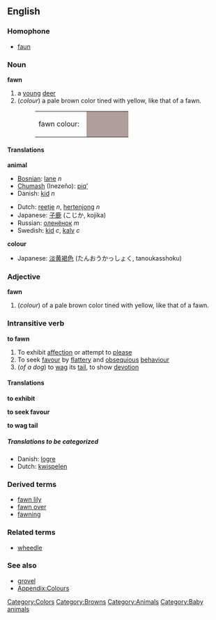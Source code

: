 {{Wikipedia}}
==English==
===Homophone===
*[[faun]]

===Noun===
'''fawn'''
# a [[young]] [[deer]]
#(''colour'') a pale brown color tined with yellow, like that of a fawn.
#:<table><tr><td>fawn colour: &nbsp;</td><td bgcolor="#AF9E99" width="80">&nbsp; </td></tr></table>

====Translations====
'''animal'''
{{top}}
*[[Bosnian]]: [[lane]] ''n''
*[[Chumash]] (Inezeño): [[piqʼ]]
* Danish: [[kid]] ''n''
{{mid}}
*Dutch: [[reetje]] ''n'', [[hertenjong]] ''n''
*Japanese: [[子鹿]] (こじか, kojika)
*Russian: [[оленёнок]] ''m''
*Swedish: [[kid]] ''c'', [[kalv]] ''c''
{{bottom}}

'''colour'''
{{top}}
*Japanese: [[淡]][[黄褐色]] (たんおうかっしょく, tanoukasshoku)
{{mid}}
{{bottom}}

===Adjective===
'''fawn'''
#(''colour'') of a pale brown color tined with yellow, like that of a fawn.

=== Intransitive verb ===
'''to fawn'''
# To exhibit [[affection]] or attempt to [[please]]
# To seek [[favour]] by [[flattery]] and [[obsequious]] [[behaviour]]
# (''of a dog'') to [[wag]] its [[tail]], to show [[devotion]]

====Translations====
'''to exhibit'''
{{top}}
{{mid}}
{{bottom}}

'''to seek favour'''
{{top}}
{{mid}}
{{bottom}}

'''to wag tail'''
{{top}}
{{mid}}
{{bottom}}

=====Translations to be categorized=====
{{checktrans}}
<!--Remove this section once all of the translations below have been moved into the tables above.-->
*Danish: [[logre]]
*Dutch: [[kwispelen]]



===Derived terms===
*[[fawn lily]]
*[[fawn over]]
*[[fawning]]

===Related terms===
*[[wheedle]]

===See also===
*[[grovel]]
*[[Wiktionary_Appendix:Colours|Appendix:Colours]]

[[Category:Colors]]
[[Category:Browns]]
[[Category:Animals]]
[[Category:Baby animals]]